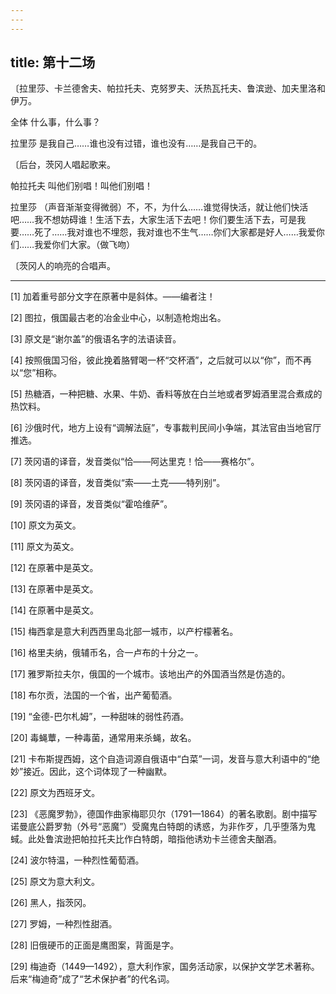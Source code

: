```yaml
---
---
---
```

title: 第十二场
---




〔拉里莎、卡兰德舍夫、帕拉托夫、克努罗夫、沃热瓦托夫、鲁滨逊、加夫里洛和伊万。





全体 什么事，什么事？

拉里莎 是我自己……谁也没有过错，谁也没有……是我自己干的。

〔后台，茨冈人唱起歌来。

帕拉托夫 叫他们别唱！叫他们别唱！

拉里莎 （声音渐渐变得微弱）不，不，为什么……谁觉得快活，就让他们快活吧……我不想妨碍谁！生活下去，大家生活下去吧！你们要生活下去，可是我要……死了……我对谁也不埋怨，我对谁也不生气……你们大家都是好人……我爱你们……我爱你们大家。（做飞吻）

〔茨冈人的响亮的合唱声。



* * *



[1] 加着重号部分文字在原著中是斜体。——编者注！

[2] 图拉，俄国最古老的冶金业中心，以制造枪炮出名。

[3] 原文是“谢尔盖”的俄语名字的法语读音。

[4] 按照俄国习俗，彼此挽着胳臂喝一杯“交杯酒”，之后就可以以“你”，而不再以“您”相称。

[5] 热糖酒，一种把糖、水果、牛奶、香料等放在白兰地或者罗姆酒里混合煮成的热饮料。

[6] 沙俄时代，地方上设有“调解法庭”，专事裁判民间小争端，其法官由当地官厅推选。

[7] 茨冈语的译音，发音类似“恰——阿达里克！恰——赛格尔”。

[8] 茨冈语的译音，发音类似“索——土克——特列别”。

[9] 茨冈语的译音，发音类似“霍哈维萨”。

[10] 原文为英文。

[11] 原文为英文。

[12] 在原著中是英文。

[13] 在原著中是英文。

[14] 在原著中是英文。

[15] 梅西拿是意大利西西里岛北部一城市，以产柠檬著名。

[16] 格里夫纳，俄辅币名，合一卢布的十分之一。

[17] 雅罗斯拉夫尔，俄国的一个城市。该地出产的外国酒当然是仿造的。

[18] 布尔贡，法国的一个省，出产葡萄酒。

[19] “金德-巴尔札姆”，一种甜味的弱性药酒。

[20] 毒蝇蕈，一种毒菌，通常用来杀蝇，故名。

[21] 卡布斯提西姆，这个自造词源自俄语中“白菜”一词，发音与意大利语中的“绝妙”接近。因此，这个词体现了一种幽默。

[22] 原文为西班牙文。

[23] 《恶魔罗勃》，德国作曲家梅耶贝尔（1791—1864）的著名歌剧。剧中描写诺曼底公爵罗勃（外号“恶魔”）受魔鬼白特朗的诱惑，为非作歹，几乎堕落为鬼蜮。此处鲁滨逊把帕拉托夫比作白特朗，暗指他诱劝卡兰德舍夫酗酒。

[24] 波尔特温，一种烈性葡萄酒。

[25] 原文为意大利文。

[26] 黑人，指茨冈。

[27] 罗姆，一种烈性甜酒。

[28] 旧俄硬币的正面是鹰图案，背面是字。

[29] 梅迪奇（1449—1492），意大利作家，国务活动家，以保护文学艺术著称。后来“梅迪奇”成了“艺术保护者”的代名词。
